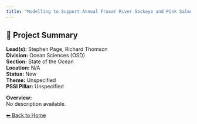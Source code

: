 ```yaml
---
title: "Modelling to Support Annual Fraser River Sockeye and Pink Salmon Forecasts"
---
```


## 🧬 Project Summary

**Lead(s):** Stephen Page, Richard Thomson  
**Division:** Ocean Sciences (OSD)  
**Section:** State of the Ocean  
**Location:** N/A  
**Status:** New  
**Theme:** Unspecified  
**PSSI Pillar:** Unspecified  

**Overview:**  
No description available.

[⬅ Back to Home](../index.qmd)
